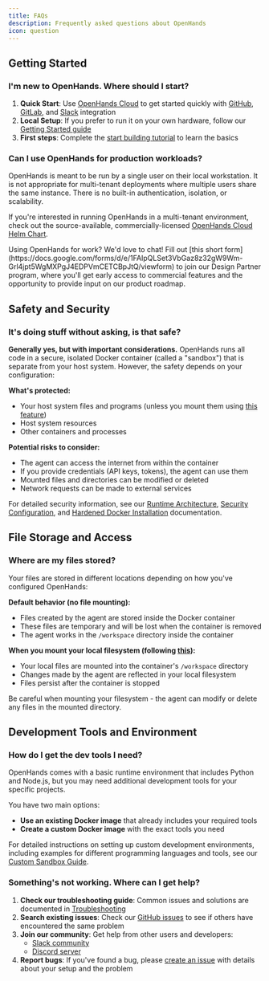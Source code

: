 ```yaml
---
title: FAQs
description: Frequently asked questions about OpenHands
icon: question
---
```


## Getting Started

### I'm new to OpenHands. Where should I start?

1. **Quick Start**: Use [OpenHands Cloud](/usage/cloud/openhands-cloud) to get started quickly with [GitHub](/usage/cloud/github-installation), [GitLab](/usage/cloud/gitlab-installation), and [Slack](/usage/cloud/slack-installation) integration
2. **Local Setup**: If you prefer to run it on your own hardware, follow our [Getting Started guide](/usage/local-setup)
3. **First steps**: Complete the [start building tutorial](/usage/getting-started) to learn the basics


### Can I use OpenHands for production workloads?

OpenHands is meant to be run by a single user on their local workstation. It is not appropriate for multi-tenant deployments where multiple users share the same instance. There is no built-in authentication, isolation, or scalability.

If you're interested in running OpenHands in a multi-tenant environment, check out the source-available, commercially-licensed [OpenHands Cloud Helm Chart](https://github.com/all-Hands-AI/OpenHands-cloud).

<Info>
Using OpenHands for work? We'd love to chat! Fill out [this short form](https://docs.google.com/forms/d/e/1FAIpQLSet3VbGaz8z32gW9Wm-Grl4jpt5WgMXPgJ4EDPVmCETCBpJtQ/viewform) to join our Design Partner program, where you'll get early access to commercial features and the opportunity to provide input on our product roadmap.
</Info>

## Safety and Security

### It's doing stuff without asking, is that safe?

**Generally yes, but with important considerations.** OpenHands runs all code in a secure, isolated Docker container (called a "sandbox") that is separate from your host system. However, the safety depends on your configuration:

**What's protected:**
- Your host system files and programs (unless you mount them using [this feature](/usage/runtimes/docker#connecting-to-your-filesystem))
- Host system resources
- Other containers and processes

**Potential risks to consider:**
- The agent can access the internet from within the container
- If you provide credentials (API keys, tokens), the agent can use them
- Mounted files and directories can be modified or deleted
- Network requests can be made to external services

For detailed security information, see our [Runtime Architecture](/usage/architecture/runtime), [Security Configuration](/usage/configuration-options#security-configuration), and [Hardened Docker Installation](/usage/runtimes/docker#hardened-docker-installation) documentation.

## File Storage and Access

### Where are my files stored?

Your files are stored in different locations depending on how you've configured OpenHands:

**Default behavior (no file mounting):**
- Files created by the agent are stored inside the Docker container
- These files are temporary and will be lost when the container is removed
- The agent works in the `/workspace` directory inside the container

**When you mount your local filesystem (following [this](/usage/runtimes/docker#connecting-to-your-filesystem)):**
- Your local files are mounted into the container's `/workspace` directory
- Changes made by the agent are reflected in your local filesystem
- Files persist after the container is stopped

<Warning>
Be careful when mounting your filesystem - the agent can modify or delete any files in the mounted directory.
</Warning>


## Development Tools and Environment

### How do I get the dev tools I need?

OpenHands comes with a basic runtime environment that includes Python and Node.js, but you may need additional development tools for your specific projects.

You have two main options:
- **Use an existing Docker image** that already includes your required tools
- **Create a custom Docker image** with the exact tools you need

For detailed instructions on setting up custom development environments, including examples for different programming languages and tools, see our [Custom Sandbox Guide](/usage/how-to/custom-sandbox-guide).


### Something's not working. Where can I get help?

1. **Check our troubleshooting guide**: Common issues and solutions are documented in [Troubleshooting](/usage/troubleshooting/troubleshooting)
2. **Search existing issues**: Check our [GitHub issues](https://github.com/All-Hands-AI/OpenHands/issues) to see if others have encountered the same problem
3. **Join our community**: Get help from other users and developers:
   - [Slack community](https://join.slack.com/t/openhands-ai/shared_invite/zt-34zm4j0gj-Qz5kRHoca8DFCbqXPS~f_A)
   - [Discord server](https://discord.gg/ESHStjSjD4)
4. **Report bugs**: If you've found a bug, please [create an issue](https://github.com/All-Hands-AI/OpenHands/issues/new) with details about your setup and the problem
